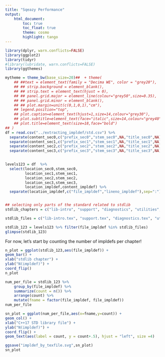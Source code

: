 ```yaml
---
title: "Sqeazy Performance"
output: 
    html_document:
        toc: true
        toc_float: true
        theme: cosmo
        highlight: tango
---
```


```r
library(dplyr, warn.conflicts=FALSE)
library(ggplot2)
library(tidyr)
#library(lubridate, warn.conflicts=FALSE)
library(ggthemes)

mytheme = theme_bw(base_size=20)##  + theme(
    ## ##text = element_text(family = "Decima WE", color = "grey20"),
    ## ## strip.background = element_blank(),
    ## ## strip.text = element_text(hjust = 0),
    ## ## panel.grid.major = element_line(colour="grey50",size=0.35),
    ## ## panel.grid.minor = element_blank(),
    ## ## plot.margin=unit(c(0,1,0,1),"cm"),
    ## legend.position="top",
    ## plot.caption=element_text(hjust=1,size=14,colour="grey30"),
    ## plot.subtitle=element_text(face="italic",size=14,colour="grey40"),
    ## plot.title=element_text(size=18,face="bold")
## )
df = read.csv("../extracting_impldef/std.csv") %>%
  separate(content_sec0,c("prefix_sec0","stem_sec0",NA,"title_sec0",NA),sep="[\\[\\]\\{\\}]+") %>%
  separate(content_sec1,c("prefix_sec1","stem_sec1",NA,"title_sec1",NA),sep="[\\[\\]\\{\\}]+") %>%
  separate(content_sec2,c("prefix_sec2","stem_sec2",NA,"title_sec2",NA),sep="[\\[\\]\\{\\}]+") %>%
  separate(content_sec3,c("prefix_sec3","stem_sec3",NA,"title_sec3",NA),sep="[\\[\\]\\{\\}]+") 
  

levels123 = df  %>%
  select(location_sec0,stem_sec0,
         location_sec1,stem_sec1,
         location_sec2,stem_sec2,
         location_sec3,stem_sec3,
         location_impldef,content_impldef) %>%
  separate(location_impldef,c("file_impldef","lineno_impldef"),sep=":")


## selecting only parts of the standard related to stdlib
stdlib_chapters = c("lib-intro", "support", "diagnostics", "utilities", "strings", "locales", "containers", "iterators", "algorithms", "numerics", "iostreams", "regex", "atomics", "threads", "grammar", "limits", "compatibility", "future")

stdlib_files = c("lib-intro.tex", "support.tex", "diagnostics.tex", "utilities.tex", "strings.tex", "locales.tex", "containers.tex", "iterators.tex", "algorithms.tex", "numerics.tex", "iostreams.tex", "regex.tex", "atomics.tex", "threads.tex", "grammar.tex", "limits.tex", "compatibility.tex", "future.tex")

stdlib_123 = levels123 %>% filter(file_impldef %in% stdlib_files)
glimpse(stdlib_123)
```

For now, let's start by counting the number of impldefs per chapter!

``` r


n_plot = ggplot(stdlib_123,aes(file_impldef)) + 
geom_bar() +
xlab("stdlib chapter") +
ylab("N(impldef)") +
coord_flip()
n_plot

num_per_file = stdlib_123 %>% 
    group_by(file_impldef) %>% 
    summarize(count = n()) %>% 
    arrange(count) %>% 
    mutate(fname = factor(file_impldef, file_impldef))
num_per_file

sn_plot = ggplot(num_per_file,aes(x=fname,y=count)) + 
geom_col() +
xlab("C++17 STD library file") +
ylab("N(impldef)") +
coord_flip() +
geom_text(aes(label = count, y = count+.5), hjust = "left", size =4)

ggsave("impldef_by_texfile.svg",sn_plot)
sn_plot

```

